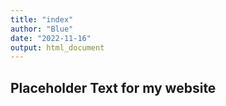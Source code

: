 ```yaml
---
title: "index"
author: "Blue"
date: "2022-11-16"
output: html_document
---
```


## Placeholder Text for my website
